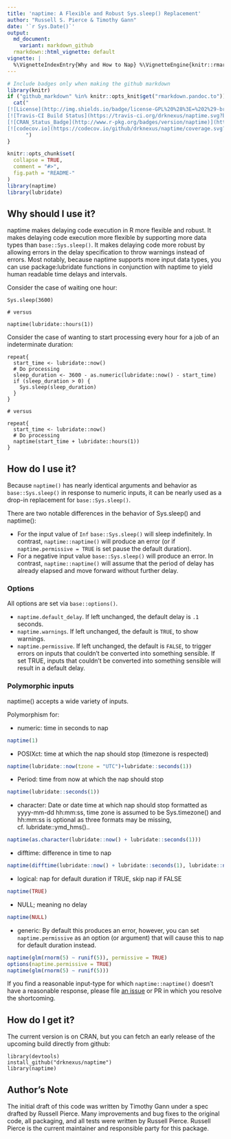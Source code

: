 ```yaml
---
title: 'naptime: A Flexible and Robust Sys.sleep() Replacement'
author: "Russell S. Pierce & Timothy Gann"
date: '`r Sys.Date()`'
output:
  md_document:
    variant: markdown_github
  rmarkdown::html_vignette: default
vignette: |
  %\VignetteIndexEntry{Why and How to Nap} %\VignetteEngine{knitr::rmarkdown} %\VignetteEncoding{UTF-8}
---
```


```r
# Include badges only when making the github markdown
library(knitr)
if ("github_markdown" %in% knitr::opts_knit$get("rmarkdown.pandoc.to")) {
  cat("
[![License](http://img.shields.io/badge/license-GPL%20%28%3E=%202%29-brightgreen.svg?style=flat)](http://www.gnu.org/licenses/gpl-2.0.html)
[![Travis-CI Build Status](https://travis-ci.org/drknexus/naptime.svg?branch=master)](https://travis-ci.org/drknexus/naptime)
[![CRAN_Status_Badge](http://www.r-pkg.org/badges/version/naptime)](https://cran.r-project.org/package=naptime)
[![codecov.io](https://codecov.io/github/drknexus/naptime/coverage.svg?branch=master)](https://codecov.io/github/drknexus/naptime?branch=master)
      ")
}
```

```r
knitr::opts_chunk$set(
  collapse = TRUE,
  comment = "#>",
  fig.path = "README-"
)
library(naptime)
library(lubridate)
```

## Why should I use it?

naptime makes delaying code execution in R more flexible and robust. It makes delaying code execution more flexible by supporting more data types than `base::Sys.sleep()`.  It makes delaying code more robust by allowing errors in the delay specification to throw warnings instead of errors.  Most notably, because naptime supports more input data types, you can use package:lubridate functions in conjunction with naptime to yield human readable time delays and intervals.

Consider the case of waiting one hour:
```
Sys.sleep(3600)

# versus

naptime(lubridate::hours(1))
```

Consider the case of wanting to start processing every hour for a job of an indeterminate duration:

```
repeat{
  start_time <- lubridate::now()
  # Do processing
  sleep_duration <- 3600 - as.numeric(lubridate::now() - start_time)
  if (sleep_duration > 0) {
    Sys.sleep(sleep_duration)
  }
}

# versus

repeat{
  start_time <- lubridate::now()
  # Do processing
  naptime(start_time + lubridate::hours(1))
}
```

## How do I use it?

Because `naptime()` has nearly identical arguments and behavior as `base::Sys.sleep()` in response to numeric inputs,  it can be nearly used as a drop-in replacement for `base::Sys.sleep()`.  

There are two notable differences in the behavior of Sys.sleep() and naptime():

* For the input value of `Inf` `base::Sys.sleep()` will sleep indefinitely.  In contrast, `naptime::naptime()` will produce an error (or if `naptime.permissive = TRUE` is set pause the default duration).
* For a negative input value `base::Sys.sleep()` will produce an error.  In contrast, `naptime::naptime()` will assume that the period of delay has already elapsed and move forward without further delay.

### Options
All options are set via `base::options()`.

* `naptime.default_delay`.  If left unchanged, the default delay is `.1` seconds.
* `naptime.warnings`.  If left unchanged, the default is `TRUE`, to show warnings.
* `naptime.permissive`.  If left unchanged, the default is `FALSE`, to trigger errors on inputs that couldn't be converted into something sensible.  If set TRUE, inputs that couldn't be converted into something sensible will result in a default delay.

### Polymorphic inputs
naptime() accepts a wide variety of inputs.

Polymorphism for:

 * numeric: time in seconds to nap
```r
naptime(1)
```

 * POSIXct: time at which the nap should stop (timezone is respected)
```r
naptime(lubridate::now(tzone = "UTC")+lubridate::seconds(1))
```

* Period: time from now at which the nap should stop
```r
naptime(lubridate::seconds(1))
```

* character: Date or date time at which nap should stop formatted as yyyy-mm-dd hh:mm:ss, time zone is assumed to be Sys.timezone() and hh:mm:ss is optional as three formats may be missing, cf. lubridate::ymd_hms()..
```r
naptime(as.character(lubridate::now() + lubridate::seconds(1)))
```

* difftime: difference in time to nap
```r
naptime(difftime(lubridate::now() + lubridate::seconds(1), lubridate::now()))
```

* logical: nap for default duration if TRUE, skip nap if FALSE
```r
naptime(TRUE)
```

 * NULL; meaning no delay
```r
naptime(NULL)
```

 * generic: By default this produces an error, however, you can set `naptime.permissive` as an option (or argument) that will cause this to nap for default duration instead.
```r
naptime(glm(rnorm(5) ~ runif(5)), permissive = TRUE)
options(naptime.permissive = TRUE)
naptime(glm(rnorm(5) ~ runif(5)))
```

If you find a reasonable input-type for which `naptime::naptime()` doesn't have a reasonable response, please file [an issue](https://github.com/drknexus/naptime/issues) or PR in which you resolve the shortcoming.




## How do I get it?

The current version is on CRAN, but you can fetch an early release of the upcoming build directly from github:

```
library(devtools)
install_github("drknexus/naptime")
library(naptime)
```

## Author's Note
The initial draft of this code was written by Timothy Gann under a spec drafted by Russell Pierce.  Many improvements and bug fixes to the original code, all packaging, and all tests were written by Russell Pierce.  Russell Pierce is the current maintainer and responsible party for this package.
